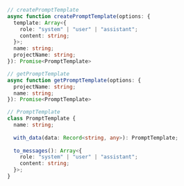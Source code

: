 ```typescript TypeScript
// createPromptTemplate
async function createPromptTemplate(options: {
  template: Array<{
    role: "system" | "user" | "assistant";
    content: string;
  }>;
  name: string;
  projectName: string;
}): Promise<PromptTemplate>

// getPromptTemplate
async function getPromptTemplate(options: {
  projectName: string;
  name: string;
}): Promise<PromptTemplate>

// PromptTemplate
class PromptTemplate {
  name: string;
  
  with_data(data: Record<string, any>): PromptTemplate;
  
  to_messages(): Array<{
    role: "system" | "user" | "assistant";
    content: string;
  }>;
} 
```